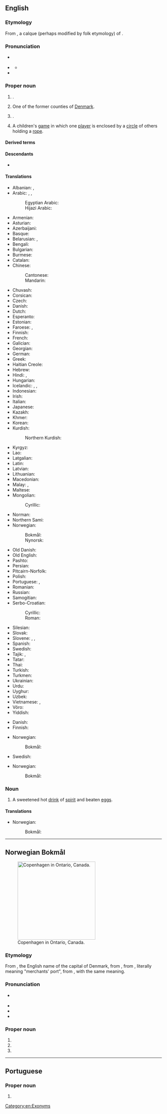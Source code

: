 ==English==
{{wikipedia}}
{{wikipedia|Copenhagen County}}
{{wikipedia|Copenhagen, Louisiana}}

===Etymology===
{{root|en|ine-pro|*keh₂p-}}
From {{bor|en|nds|Kopenhagen}}, a calque (perhaps modified by folk etymology) of {{der|en|da|København}}.

===Pronunciation===
* {{a|US}} {{IPA|en|/ˈkoʊpənˌheɪɡən/|/ˈkoʊpənˌhɑɡən/}}
* {{a|RP}} {{IPA|en|/ˌkəʊpənˈheɪɡən/|/ˌkəʊpənˈhɑːɡən/}}
** {{audio|en|LL-Q1860 (eng)-Vealhurl-Copenhagen.wav|Audio (UK)}}
* {{rhymes|en|eɪɡən}}

===Proper noun===
{{en-proper noun}}

# {{place|en|capital city|c/Denmark}}.
# One of the former counties of [[Denmark]].
# {{place|en|community|s/Louisiana}}.
# A children's [[game]] in which one [[player]] is enclosed by a [[circle]] of others holding a [[rope]]. <!--W1913-->

====Derived terms====
{{der2|en
|Copenhagen blue
|Copenhagenism
|Copenhagenist
|Copenhagener
|Copenhagenization}}

====Descendants====
* {{desc|nb|Copenhagen}}

====Translations====
{{trans-top|capital of Denmark}}
* Albanian: {{t+|sq|Kopenhaga|f}}, {{t|sq|Kopenhagë|f}} {{qualifier|indefinite}}
* Arabic: {{t|ar|كُوبِنْهَاجِن|f|tr=kōbinhāgin}}, {{t|ar|كُوبِنْهَاج|f|tr=kōbinhāg}}, {{t|ar|كُوبِنْهَاغِن|f|tr=kōbinhāḡin}}
*: Egyptian Arabic: {{t|arz|كوبينهاجين|f|tr=kōbinhāgin}}
*: Hijazi Arabic: {{t|acw|كوبِنْهاقِن|f|tr=kōbinhāgin}}
* Armenian: {{t+|hy|Կոպենհագեն}}
* Asturian: {{t|ast|Copenḥague|f}}
* Azerbaijani: {{t+|az|Kopenhagen}}
* Basque: {{t+|eu|Kopenhage}}
* Belarusian: {{t|be|Капенга́ген|m}}, {{t|be|Капэнга́ген|m}}
* Bengali: {{t|bn|কোপেনহেগেন}}
* Bulgarian: {{t|bg|Ко́пенхаген|m}}
* Burmese: {{t|my|[[ကိုပင်ဟေဂင်]][[မြို့]]}}
* Catalan: {{t|ca|Copenhaguen}}
* Chinese:
*: Cantonese: {{t|yue|哥本哈根|tr=go1 bun2 haa1 gan1}}
*: Mandarin: {{t+|cmn|哥本哈根|tr=Gēběnhāgēn}}
* Chuvash: {{t|cv|Копенгаген}}
* Corsican: {{t|co|Copenaghen|f}}
* Czech: {{t+|cs|Kodaň|f}}
* Danish: {{t+|da|København}}
* Dutch: {{t+|nl|Kopenhagen|n}}
* Esperanto: {{t+|eo|Kopenhago}}
* Estonian: {{t+|et|Kopenhaagen}}
* Faroese: {{t|fo|Keypmannahavn|f}}, {{t|fo|Kjøpinhavn|f}}
* Finnish: {{t+|fi|Kööpenhamina}}
* French: {{t+|fr|Copenhague|f}}
* Galician: {{t+|gl|Copenhague}}
* Georgian: {{t|ka|კოპენჰაგენი}}
* German: {{t+|de|Kopenhagen|n}}
* Greek: {{t+|el|Κοπεγχάγη|f}}
* Haitian Creole: {{t|ht|Kopènag}}
* Hebrew: {{t|he|קופנהאגן|f|tr=kopenhagen|alt=קוֹפֶּנְהָגֶן / קופנהאגן}}
* Hindi: {{t|hi|कोपेनहेगन|m}}, {{t|hi|कोपनहेगन|m}}
* Hungarian: {{t+|hu|Koppenhága}}
* Icelandic: {{t|is|Kaupmannahöfn|f}}, {{t|is|Kaupinhafn}}, {{t|is|Köben|f}}
* Indonesian: {{t|id|Kopenhagen}}
* Irish: {{t|ga|Cóbanhávan|m}}
* Italian: {{t+|it|Copenaghen|f}}
* Japanese: {{t+|ja|コペンハーゲン|tr=Kopenhāgen}}
* Kazakh: {{t|kk|Копенгаген}}
* Khmer: {{t+|km|កូប៉ិនហាក}}
* Korean: {{t+|ko|^코펜하겐}}
* Kurdish:
*: Northern Kurdish: {{t+|kmr|Kopenhag}}
{{trans-mid}}
* Kyrgyz: {{t|ky|Копенгаген}}
* Lao: {{t|lo|ໂຄເປນເຮເກນ}}
* Latgalian: {{t|ltg|Kopenhaga|f}}
* Latin: {{t|la|Hafnia}}
* Latvian: {{t|lv|Kopenhāgena|f}}
* Lithuanian: {{t|lt|Kopenhaga|f}}
* Macedonian: {{t|mk|Копенха́ген|m}}
* Malay: {{t|ms|Kopenhagen}}, {{t|ms|Copenhagen}}
* Maltese: {{t|mt|Kopenħagen}}
* Mongolian:
*: Cyrillic: {{t|mn|Копенхаген}}
* Norman: {{t|nrf|Copèneĥague}}
* Northern Sami: {{t|se|Københápman}}
* Norwegian:
*: Bokmål: {{t+|nb|København}}
*: Nynorsk: {{t|nn|København}}
* Old Danish: {{t|gmq-oda|Køpmannæhafn}}
* Old English: {{t|ang|Ċēapmanna hæfen|f}}
* Pashto: {{t|ps|کوپن هاګن|m}}
* Persian: {{t|fa|کپنهاگ|tr=kopenhâg}}
* Pitcairn-Norfolk: {{t|pih|Copenhagen}}
* Polish: {{t+|pl|Kopenhaga|f}}
* Portuguese: {{t+|pt|Copenhague}}, {{t+|pt|Copenhaga}}
* Romanian: {{t+|ro|Copenhaga}}
* Russian: {{t+|ru|Копенга́ген|m}}
* Samogitian: {{t|sgs|Kuopenhaga|f}}
* Serbo-Croatian:
*: Cyrillic: {{t|sh|Копенха́ген|m}}
*: Roman: {{t+|sh|Kopenhágen|m}}
* Silesian: {{t|szl|Kopynhaga|f}}
* Slovak: {{t|sk|Kodaň|f}}
* Slovene: {{t|sl|København|m}}, {{t|sl|Kobenhaven|m}}, {{t|sl|Kopenhagen|m}}
* Spanish: {{t+|es|Copenhague}}
* Swedish: {{t+|sv|Köpenhamn|n}}
* Tajik: {{t|tg|Копенҳаген}}, {{t|tg|Копенгаген}}
* Tatar: {{t|tt|Копенһаген}}
* Thai: {{t|th|โคเปนเฮเกน}}
* Turkish: {{t+|tr|Kopenhag}}
* Turkmen: {{t|tk|Kopengagen}}
* Ukrainian: {{t|uk|Копенга́ген|m}}
* Urdu: {{t|ur|کوپن ہیگن|m|tr=kopen hegan}}
* Uyghur: {{t|ug|كوپېنھاگېن}}
* Uzbek: {{t|uz|Kopengagen}}
* Vietnamese: {{t|vi|Cô-pen-ha-ghen}}, {{t|vi|Cô-pen-ha-gen}}
* Võro: {{t|vro|Kopõnhaagõn}}
* Yiddish: {{t|yi|קאָפּענהאַגען|n}}
{{trans-bottom}}

{{trans-top|former county in Denmark}}
* Danish: {{t|da|Københavns Amt}}
* Finnish: {{t|fi|[[Kööpenhaminan]] [[lääni]]}}
{{trans-mid}}
* Norwegian:
*: Bokmål: {{t+|nb|København}}
* Swedish: {{t|sv|Köpenhamns amt}}
{{trans-bottom}}

{{trans-top|community in Louisiana, USA}}
{{trans-mid}}
* Norwegian:
*: Bokmål: {{t+|nb|Copenhagen}}
{{trans-bottom}}

===Noun===
{{en-noun}}

# A sweetened hot [[drink]] of [[spirit]] and beaten [[egg]]s.

====Translations====
{{trans-top}}
* Norwegian:
*: Bokmål: {{t-needed|nb}}
{{trans-mid}}
{{trans-bottom}}

[[Category:en:Exonyms]]

----

==Norwegian Bokmål==
[[Image:Copenhagen Ontario.jpg|250px|thumb|Copenhagen in Ontario, Canada.]]

===Etymology===
From {{der|nb|en|Copenhagen}}, the English name of the capital of Denmark, from {{der|nb|da|København||Copenhagen}}, from {{der|nb|gmq-oda|Køpmannæhafn||Copenhagen}}, literally meaning "merchants' port", from {{inh|nb|non|Kaupmannahǫfn||Copenhagen}}, with the same meaning.

===Pronunciation===
* {{a|English}} {{IPA|nb|/ˈkoʊpənˌheɪɡən/}}
* {{audio|nb|nb-copenhagen.ogg|Audio}}
* {{rhymes|nb|ən}}
* {{hyphenation|nb|Cop|en|hag|en}}

===Proper noun===
{{head|nb|proper noun}}

# {{place|nb|unincorporated community|par/Caldwell Parish|s/Louisiana|c/USA|t1=Copenhagen}}
# {{place|nb|village|town/Denmark|co/Lewis County|s/New York|c/USA|t1=Copenhagen}}
# {{place|nb|community|twpmun/Malahide|co/Elgin County|p/Ontario|c/Canada|t1=Copenhagen}}

----

==Portuguese==

===Proper noun===
{{pt-proper noun|f}}

# {{alternative form of|pt|Copenhaga}}